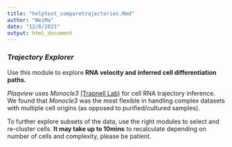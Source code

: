 ```yaml
---
title: "helptext_comparetrajectories.Rmd"
author: "WeiMa"
date: "12/6/2021"
output: html_document
---
```


### ***Trajectory Explorer***

Use this module to explore **RNA velocity and inferred cell differentiation paths.**

*Plaqview* uses *Monocle3* [(Trapnell Lab)](https://cole-trapnell-lab.github.io/monocle3/) for cell RNA trajectory inference. We found that *Monocle3* was the most flexible in handling complex datasets with multiple cell origins (as opposed to purified/cultured samples).

To further explore subsets of the data, use the right modules to select and re-cluster cells. **It may take up to 10mins** to recalculate depending on number of cells and complexity, please be patient.
